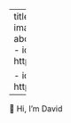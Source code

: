 
---
title: "Hao Bo Yu "
image: images/photo_by_pat.jpg
about:
  template: trestles 
  links:
    - icon: twitter
      text: Twitter
      href: https://twitter.com/hyu754

    - icon: github 
      text: github 
      href: https://github.com/howaboutyu

---

:::{#hero-heading}

👋 Hi, I'm David




<!-- ## Education

**University of Auckland** | New Zealand 
Master of Engineering | 2016 - 2017 

**University of Auckland** | New Zealand 
Bachelors of Engineering (Hon) | 2012 - 2015 

## Experience

**Imagr Ltd** | Machine Learning Engineer | September 2018 - September 2022

**Auckland Bioengineering Institute** | Research Assistant |  Mar 2017 – Aug 2018
 -->
:::


